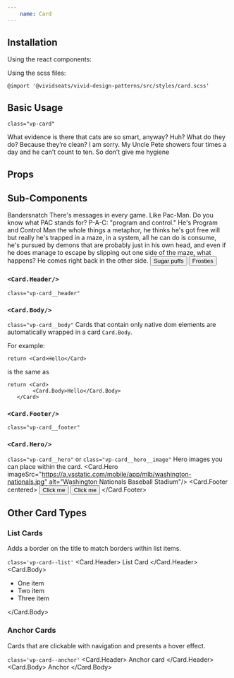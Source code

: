 ```yaml
---
    name: Card
---
```



## Installation
Using the react components:


Using the scss files:

    @import '@vividseats/vivid-design-patterns/src/styles/card.scss'

## Basic Usage
`class="vp-card"`

<Playground>
<Card>
    <p className="vp-type-body1">
        What evidence is there that cats are so smart, anyway? Huh? What do they do? Because they’re clean? I am sorry. My Uncle Pete showers four times a day and he can’t count to ten. So don’t give me hygiene
    </p>
</Card>
</Playground>

## Props
<PropsTable of={Card}/>

## Sub-Components

<Playground>
    <Card>
        <Card.Header>
            <Headline importance={6}>Bandersnatch</Headline>
        </Card.Header>
        <Card.Body>
        <BodyText>There's messages in every game. Like Pac-Man. Do you know what PAC stands for? P-A-C: "program and control." He's Program and Control Man the whole things a metaphor, he thinks he's got free will but really he's trapped in a maze, in a system, all he can do is consume, he's pursued by demons that are probably just in his own head, and even if he does manage to escape by slipping out one side of the maze, what happens? He comes right back in the other side.</BodyText>
        </Card.Body>
        <Card.Footer>
            <Button importance='text' muted>
                Sugar puffs
            </Button>
            <Button importance='text'>
                Frosties
            </Button>
        </Card.Footer>
    </Card>
</Playground>

### `<Card.Header/>`
`class="vp-card__header"`
<PropsTable of={Card.Header}/>

### `<Card.Body/>`
`class="vp-card__body"`
<PropsTable of={Card.Body}/>
Cards that contain only native dom elements are automatically wrapped in a card `Card.Body`.

For example:

    return <Card>Hello</Card>

is the same as

    return <Card>
            <Card.Body>Hello</Card.Body>
       </Card>

### `<Card.Footer/>`
`class="vp-card__footer"`
<PropsTable of={Card.Footer}/>

### `<Card.Hero/>`
`class="vp-card__hero"` or `class="vp-card__hero__image"`
Hero images you can place within the card.
<Playground>
    <Card>
        <Card.Hero imageSrc="https://a.vsstatic.com/mobile/app/mlb/washington-nationals.jpg" alt="Washington Nationals Baseball Stadium"/>
        <Card.Footer centered>
            <Button importance="text">Click me</Button>
            <Button importance="text" muted>Click me</Button>
        </Card.Footer>
    </Card>
</Playground>

<PropsTable of={Card.Hero}/>

## Other Card Types
### List Cards
Adds a border on the title to match borders within list items.

`class='vp-card--list'`
<Playground>
    <Card type="list">
        <Card.Header>
            <Headline importance={6}>List Card</Headline>
        </Card.Header>
        <Card.Body>
            <ul>
                <li> One item </li>
                <li> Two item </li>
                <li> Three item </li>
            </ul>
        </Card.Body>
    </Card>
</Playground>

### Anchor Cards
Cards that are clickable with navigation and presents a hover effect.

`class='vp-card--anchor'`
<Playground>
    <Card type="anchor" role="link">
        <Card.Header>
            <Headline importance={6}>Anchor card</Headline>
        </Card.Header>
        <Card.Body>
            Anchor
        </Card.Body>
    </Card>
</Playground>